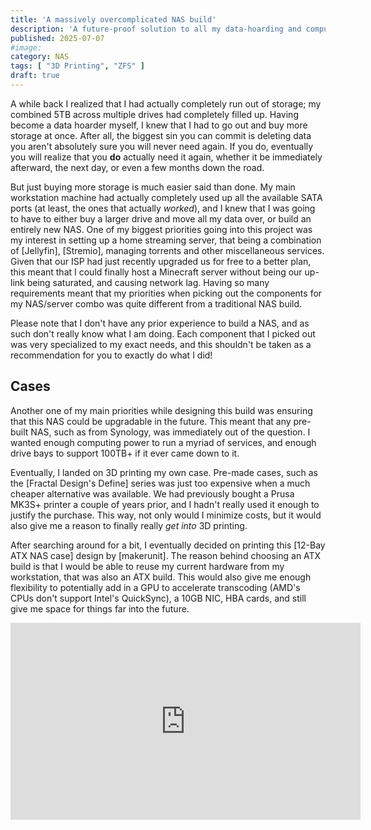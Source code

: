 ```yaml
---
title: 'A massively overcomplicated NAS build'
description: 'A future-proof solution to all my data-hoarding and compute needs'
published: 2025-07-07
#image:
category: NAS
tags: [ "3D Printing", "ZFS" ]
draft: true
---
```


A while back I realized that I had actually completely run out of storage; my combined 5TB across multiple drives had
completely filled up. Having become a data hoarder myself, I knew that I had to go out and buy more storage at once.
After all, the biggest sin you can commit is deleting data you aren't absolutely sure you will never need again.
If you do, eventually you will realize that you **do** actually need it again, whether it be immediately afterward,
the next day, or even a few months down the road.

But just buying more storage is much easier said than done. My main workstation machine had actually completely used up
all the available SATA ports (at least, the ones that actually *worked*), and I knew that I was going to have to either
buy a larger drive and move all my data over, or build an entirely new NAS. One of my biggest priorities going into
this project was my interest in setting up a home streaming server, that being a combination of [Jellyfin], [Stremio],
managing torrents and other miscellaneous services. Given that our ISP had just recently upgraded us for free to a
better plan, this meant that I could finally host a Minecraft server without being our up-link being saturated, and
causing network lag. Having so many requirements meant that my priorities when picking out the components for my
NAS/server combo was quite different from a traditional NAS build.

Please note that I don't have any prior experience to build a NAS, and as such don't really know what I am doing.
Each component that I picked out was very specialized to my exact needs, and this shouldn't be taken as a recommendation
for you to exactly do what I did!

## Cases

Another one of my main priorities while designing this build was ensuring that this NAS could be upgradable in the
future. This meant that any pre-built NAS, such as from Synology, was immediately out of the question. I wanted enough
computing power to run a myriad of services, and enough drive bays to support 100TB+ if it ever came down to it.

Eventually, I landed on 3D printing my own case. Pre-made cases, such as the [Fractal Design's Define] series was just
too expensive when a much cheaper alternative was available. We had previously bought a Prusa MK3S+ printer a couple
of years prior, and I hadn't really used it enough to justify the purchase. This way, not only would I minimize costs,
but it would also give me a reason to finally really *get into* 3D printing.

After searching around for a bit, I eventually decided on printing this [12-Bay ATX NAS case] design by [makerunit].
The reason behind choosing an ATX build is that I would be able to reuse my current hardware from my workstation, that
was also an ATX build. This would also give me enough flexibility to potentially add in a GPU to accelerate transcoding
(AMD's CPUs don't support Intel's QuickSync), a 10GB NIC, HBA cards, and still give me space for things far into the future.

<iframe width="560" height="315"
        src="https://www.youtube-nocookie.com/embed/h7FyS37KHms"
        title="YouTube video player"
        frameborder="0"
        allow="accelerometer; autoplay; clipboard-write; encrypted-media; gyroscope; picture-in-picture; web-share"
        referrerpolicy="strict-origin-when-cross-origin"
        allowfullscreen/>

This part of the project ironically took the longest, mostly because of actually having to learn how to print and
maintain my printer...

[//]  # (https://www.youtube.com/watch?v=h7FyS37KHms)

[Jellyfin]  https://jellyfin.org/

[Stremio]  https://www.stremio.com/downloads

[Fractal Design's Define]  https://www.fractal-design.com/products/cases/define

[12-Bay ATX NAS case]  https://www.printables.com/model/1278847-12-bay-atx-nas-case/comments

[makerunit]  https://www.youtube.com/@makerunit
